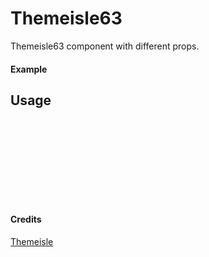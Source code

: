 
<Meta of={Themeisle63} title="Themeisle/Themeisle63" />

# Themeisle63

Themeisle63 component with different props.

#### Example

<Canvas of={Themeisle63.Primary} />

## Usage

```ts
import { Themeisle63 } from "yadl-ui";

const Example = () => {
  return (
      <Themeisle63 />
  );
};

export default Example;
```

#### Credits
[Themeisle](https://themeisle.com/illustrations)
